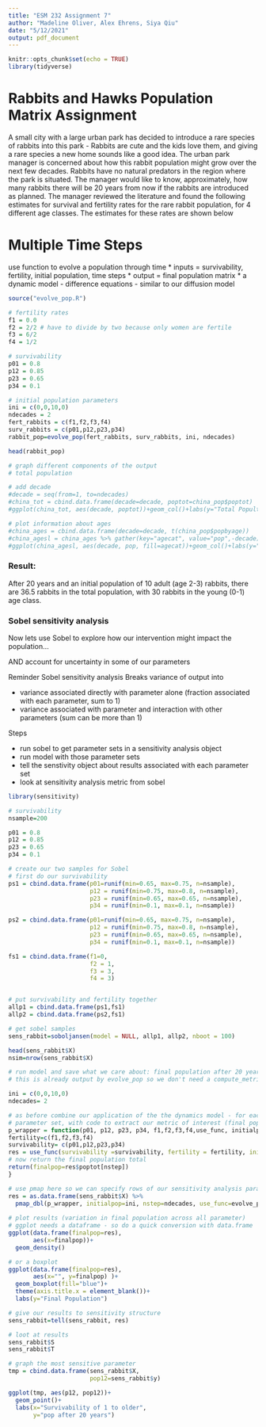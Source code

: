 ```yaml
---
title: "ESM 232 Assignment 7"
author: "Madeline Oliver, Alex Ehrens, Siya Qiu"
date: "5/12/2021"
output: pdf_document
---
```


```r
knitr::opts_chunk$set(echo = TRUE)
library(tidyverse)
```

# Rabbits and Hawks Population Matrix Assignment


A small city with a large urban park has decided to introduce a rare species of rabbits into this park - Rabbits are cute and the kids love them, and giving a rare species a new home sounds like a good idea. The urban park manager is concerned about how this rabbit population might grow over the next few decades. Rabbits have no natural predators in the region where the park is situated. The manager would like to know, approximately, how many rabbits there will be 20 years from now if the rabbits are introduced as planned. The manager reviewed the literature and found the following estimates for survival and fertility rates for the rare rabbit population, for 4 different age classes. The estimates for these rates are shown below

# Multiple Time Steps

use function to evolve a population through time
 * inputs = survivability, fertility, initial population, time steps
 * output = final population matrix
 * a dynamic model - difference equations - similar to our diffusion model
 
```r

source("evolve_pop.R")

# fertility rates
f1 = 0.0
f2 = 2/2 # have to divide by two because only women are fertile
f3 = 6/2
f4 = 1/2

# survivability 
p01 = 0.8
p12 = 0.85
p23 = 0.65
p34 = 0.1

# initial population parameters
ini = c(0,0,10,0) 
ndecades = 2
fert_rabbits = c(f1,f2,f3,f4)
surv_rabbits = c(p01,p12,p23,p34)
rabbit_pop=evolve_pop(fert_rabbits, surv_rabbits, ini, ndecades)

head(rabbit_pop)

# graph different components of the output
# total population

# add decade 
#decade = seq(from=1, to=ndecades)
#china_tot = cbind.data.frame(decade=decade, poptot=china_pop$poptot)
#ggplot(china_tot, aes(decade, poptot))+geom_col()+labs(y="Total Popultation")

# plot information about ages
#china_ages = cbind.data.frame(decade=decade, t(china_pop$popbyage))
#china_agesl = china_ages %>% gather(key="agecat", value="pop",-decade)
#ggplot(china_agesl, aes(decade, pop, fill=agecat))+geom_col()+labs(y="Population", fill="Age Group")

```
 
### Result:

After 20 years and an initial population of 10 adult (age 2-3) rabbits, there are 36.5 rabbits in the total population, with 30 rabbits in the young (0-1) age class.

### Sobel sensitivity analysis

Now lets use Sobel to explore how our intervention might impact the population...

AND account for uncertainty in some of our parameters

Reminder
Sobel sensitivity analysis Breaks variance of output into 

* variance associated directly with parameter alone (fraction associated with each parameter, sum to 1)
* variance associated with parameter and interaction with other parameters (sum can be more than 1)

Steps

* run sobel to get parameter sets in a sensitivity analysis object
* run model with those parameter sets
* tell the senstivity object about results associated with each parameter set
* look at sensitivity analysis metric from sobel
```r

library(sensitivity)

# survivability 
nsample=200

p01 = 0.8
p12 = 0.85
p23 = 0.65
p34 = 0.1

# create our two samples for Sobel
# first do our survivability
ps1 = cbind.data.frame(p01=runif(min=0.65, max=0.75, n=nsample), 
                       p12 = runif(min=0.75, max=0.8, n=nsample),
                       p23 = runif(min=0.65, max=0.65, n=nsample),
                       p34 = runif(min=0.1, max=0.1, n=nsample))

ps2 = cbind.data.frame(p01=runif(min=0.65, max=0.75, n=nsample), 
                       p12 = runif(min=0.75, max=0.8, n=nsample),
                       p23 = runif(min=0.65, max=0.65, n=nsample),
                       p34 = runif(min=0.1, max=0.1, n=nsample))

fs1 = cbind.data.frame(f1=0, 
                       f2 = 1,
                       f3 = 3,
                       f4 = 3)


# put survivability and fertility together
allp1 = cbind.data.frame(ps1,fs1)
allp2 = cbind.data.frame(ps2,fs1)

# get sobel samples
sens_rabbit=soboljansen(model = NULL, allp1, allp2, nboot = 100)

head(sens_rabbit$X)
nsim=nrow(sens_rabbit$X)

# run model and save what we care about: final population after 20 years
# this is already output by evolve_pop so we don't need a compute_metric function

ini = c(0,0,10,0)
ndecades= 2

# as before combine our application of the the dynamics model - for each
# parameter set, with code to extract our metric of interest (final population)
p_wrapper = function(p01, p12, p23, p34, f1,f2,f3,f4,use_func, initialpop, nstep ) {
fertility=c(f1,f2,f3,f4)
survivability= c(p01,p12,p23,p34)
res = use_func(survivability =survivability, fertility = fertility, initialpop=initialpop, nstep=nstep)
# now return the final population total
return(finalpop=res$poptot[nstep])
}

# use pmap here so we can specify rows of our sensitivity analysis parameter object 
res = as.data.frame(sens_rabbit$X) %>% 
  pmap_dbl(p_wrapper, initialpop=ini, nstep=ndecades, use_func=evolve_pop)
         
# plot results (variation in final population across all parameter)
# ggplot needs a dataframe - so do a quick conversion with data.frame
ggplot(data.frame(finalpop=res), 
       aes(x=finalpop))+
  geom_density()

# or a boxplot
ggplot(data.frame(finalpop=res), 
       aes(x="", y=finalpop) )+
  geom_boxplot(fill="blue")+
  theme(axis.title.x = element_blank())+
  labs(y="Final Population")

# give our results to sensitivity structure
sens_rabbit=tell(sens_rabbit, res)

# loot at results
sens_rabbit$S
sens_rabbit$T

# graph the most sensitive parameter
tmp = cbind.data.frame(sens_rabbit$X, 
                       pop12=sens_rabbit$y)

ggplot(tmp, aes(p12, pop12))+
  geom_point()+
  labs(x="Survivability of 1 to older",
       y="pop after 20 years")
```


